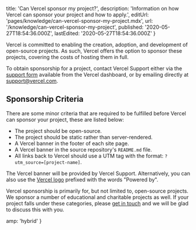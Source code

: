 
  title: 'Can Vercel sponsor my project?',
  description:
    'Information on how Vercel can sponsor your project and how to apply.',
  editUrl: 'pages/knowledge/can-vercel-sponsor-my-project.mdx',
  url: '/knowledge/can-vercel-sponsor-my-project',
  published: '2020-05-27T18:54:36.000Z',
  lastEdited: '2020-05-27T18:54:36.000Z'
}

Vercel is committed to enabling the creation, adoption, and development of open-source projects. As such, Vercel offers the option to sponsor these projects, covering the costs of hosting them in full.

To obtain sponsorship for a project, contact Vercel Support either via the [support form](/support/request) available from the Vercel dashboard, or by emailing directly at [support@vercel.com](mailto:support@vercel.com).

## Sponsorship Criteria

There are some minor criteria that are required to be fulfilled before Vercel can sponsor your project, these are listed below:

- The project should be open-source.
- The project should be static rather than server-rendered.
- A Vercel banner in the footer of each site page.
- A Vercel banner in the source repository's `README.md` file.
- All links back to Vercel should use a UTM tag with the format: `?utm_source=[project-name]`.

The Vercel banner will be provided by Vercel Support. Alternatively, you can also use the [Vercel logo](/design#dark-logotype) prefixed with the words "Powered by".

Vercel sponsorship is primarily for, but not limited to, open-source projects. We sponsor a number of educational and charitable projects as well. If your project falls under these categories, please [get in touch](mailto:support@vercel.com) and we will be glad to discuss this with you.


  amp: 'hybrid'
}
